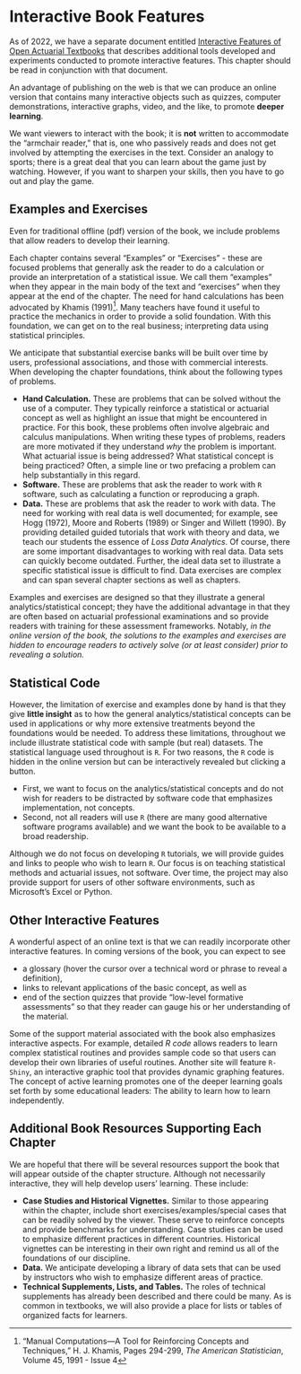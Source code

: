 
# Interactive Book Features  {#ChapInteractive}

As of 2022, we have a separate document entitled [Interactive Features of Open Actuarial Textbooks](https://openacttextdev.github.io/InteractiveFeatures/index.html) that describes additional tools developed and experiments conducted to promote interactive features. This chapter should be read in conjunction with that document.

An advantage of publishing on the web is that we can produce an online version that contains many interactive objects such as quizzes, computer demonstrations, interactive graphs, video, and the like, to promote **deeper learning**.

We want viewers to interact with the book; it is **not** written to accommodate the “armchair reader,” that is, one who passively reads and does not get involved by attempting the exercises in the text. Consider an analogy to sports; there is a great deal that you can learn about the game just by watching. However, if you want to sharpen your skills, then you have to go out and play the game. 


## Examples and Exercises

Even for traditional offline (pdf) version of the book, we include problems that allow readers to develop their learning.

Each chapter contains several “Examples” or “Exercises” - these are focused problems that generally ask the reader to do a calculation or provide an interpretation of a statistical issue. We call them “examples” when they appear in the main body of the text and “exercises” when they appear at the end of the chapter. The need for hand calculations has been advocated by Khamis (1991)[^2]. Many teachers have found it useful to practice the mechanics in order to provide a solid foundation. With this foundation, we can get on to the real business; interpreting data using statistical principles. 

We anticipate that substantial exercise banks will be built over time by users, professional associations, and those with commercial interests. When developing the chapter foundations, think about the following types of problems. 

- **Hand Calculation.** These are  problems that can be solved without the use of a computer. They typically reinforce a statistical or actuarial concept as well as highlight an issue that might be encountered in practice. For this book, these problems often involve algebraic and calculus manipulations. When writing these types of problems, readers are more motivated if they understand *why* the problem is important. What actuarial issue is being addressed? What statistical concept is being practiced? Often, a simple line or two prefacing a problem can help substantially in this regard.
- **Software.** These are  problems that ask the reader to work with `R` software, such as calculating a function or reproducing a graph.
- **Data.** These are  problems that ask the reader to work with data. The need for working with real data is well documented; for example, see Hogg (1972), Moore and Roberts (1989) or Singer and Willett (1990). By providing detailed guided tutorials that work with theory and data, we teach our students the essence of *Loss Data Analytics*. Of course, there are some important disadvantages to working with real data. Data sets can quickly become outdated. Further, the ideal data set to illustrate a specific statistical issue is difficult to find. Data exercises are complex and can span several chapter sections as well as chapters.

Examples and exercises are designed so that they illustrate a general analytics/statistical concept; they have the additional advantage in that they are often based on actuarial professional examinations and so provide readers with training for these assessment frameworks. Notably, *in the online version of the book, the solutions to the examples and exercises are hidden to encourage readers to actively solve (or at least consider) prior to revealing a solution.*

## Statistical Code

However, the limitation of exercise and examples done by hand is that they give **little insight** as to how the general analytics/statistical concepts can be used in applications or why more extensive treatments beyond the foundations would be needed. To address these limitations, throughout we include illustrate statistical code with sample (but real) datasets. The statistical language used throughout is `R`. For two reasons, the `R` code is hidden in the online version but can be interactively revealed but clicking a button. 

- First, we want to focus on the analytics/statistical concepts and do not wish for readers to be distracted by software code that emphasizes implementation, not concepts. 
- Second, not all readers will use `R` (there are many good alternative software programs available) and we want the book to be available to a broad readership.

Although we do not focus on developing `R` tutorials, we will provide guides and links to people who wish to learn `R`. Our focus is on teaching statistical methods and actuarial issues, not software. Over time, the project may also provide support for users of other software environments, such as Microsoft's Excel or Python.

  
## Other Interactive Features

A wonderful aspect of an online text is that we can readily incorporate other interactive features. In coming versions of the book, you can expect to see 

- a glossary (hover the cursor over a technical word or phrase to reveal a definition), 
- links to relevant applications of the basic concept, as well as 
- end of the section quizzes that provide “low-level formative assessments” so that they reader can gauge his or her understanding of the material. 

Some of the support material associated with the book also emphasizes interactive aspects. For example, detailed *R code* allows readers to learn complex statistical routines and provides sample code so that users can develop their own libraries of useful routines. Another site will feature `R-Shiny`, an interactive graphic tool that provides dynamic graphing features. The concept of active learning promotes one of the deeper learning goals set forth by some educational leaders: The ability to learn how to learn independently.


## Additional Book Resources Supporting Each Chapter

We are hopeful that there will be several resources support the book that will appear outside of the chapter structure. Although not necessarily interactive, they will help develop users' learning. These include:

- **Case Studies and Historical Vignettes.** Similar to those appearing within the chapter, include short exercises/examples/special cases that can be readily solved by the viewer. These serve to reinforce concepts and provide benchmarks for understanding. Case studies can be used to emphasize different practices in different countries. Historical vignettes can be interesting in their own right and remind us all of the foundations of our discipline.
- **Data.** We anticipate developing a library of data sets that can be used by instructors who wish to emphasize different areas of practice.
- **Technical Supplements, Lists, and Tables.** The roles of technical supplements has already been described and there could be many. As is common in textbooks, we will also provide a place for lists or tables of organized facts for learners.



[^2]: “Manual Computations—A Tool for Reinforcing Concepts and Techniques,” H. J. Khamis, Pages 294-299, *The American Statistician*, Volume 45, 1991 - Issue 4

